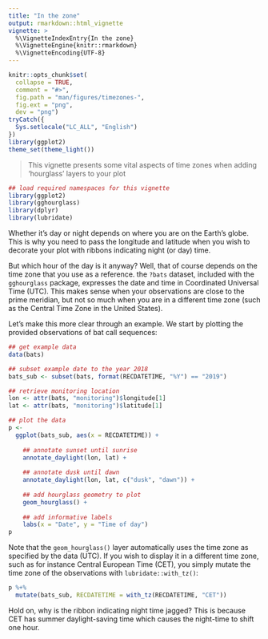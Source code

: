```yaml
---
title: "In the zone"
output: rmarkdown::html_vignette
vignette: >
  %\VignetteIndexEntry{In the zone}
  %\VignetteEngine{knitr::rmarkdown}
  %\VignetteEncoding{UTF-8}
---
```


```r
knitr::opts_chunk$set(
  collapse = TRUE,
  comment = "#>",
  fig.path = "man/figures/timezones-",
  fig.ext = "png",
  dev = "png")
tryCatch({
  Sys.setlocale("LC_ALL", "English")
})
library(ggplot2)
theme_set(theme_light())
```

> This vignette presents some vital aspects of time zones when adding
'hourglass' layers to your plot

```r
## load required namespaces for this vignette
library(ggplot2)
library(gghourglass)
library(dplyr)
library(lubridate)
```

Whether it's day or night depends on where you are on the Earth's globe.
This is why you need to pass the longitude and latitude when you
wish to decorate your plot with ribbons indicating night (or day) time.

But which hour of the day is it anyway? Well, that of course depends on
the time zone that you use as a reference. the `?bats` dataset, included
with the `gghourglass` package, expresses the date and time in Coordinated
Universal Time (UTC). This makes sense when your observations are close to
the prime meridian, but not so much when you are in a different time zone
(such as the Central Time Zone in the United States).

Let's make this more clear through an example. We start by plotting the provided observations
of bat call sequences:

```r
## get example data
data(bats)

## subset example date to the year 2018
bats_sub <- subset(bats, format(RECDATETIME, "%Y") == "2019")

## retrieve monitoring location
lon <- attr(bats, "monitoring")$longitude[1]
lat <- attr(bats, "monitoring")$latitude[1]

## plot the data
p <-
  ggplot(bats_sub, aes(x = RECDATETIME)) +
  
    ## annotate sunset until sunrise
    annotate_daylight(lon, lat) +
  
    ## annotate dusk until dawn
    annotate_daylight(lon, lat, c("dusk", "dawn")) +
  
    ## add hourglass geometry to plot
    geom_hourglass() +
  
    ## add informative labels
    labs(x = "Date", y = "Time of day")
p
```

Note that the `geom_hourglass()` layer automatically uses the time zone as
specified by the data (UTC). If you wish to display it in a different time
zone, such as for instance Central European Time (CET), you simply mutate
the time zone of the observations with `lubridate::with_tz()`:

```r
p %+%
  mutate(bats_sub, RECDATETIME = with_tz(RECDATETIME, "CET"))
```

Hold on, why is the ribbon indicating night time jagged? This is because
CET has summer daylight-saving time which causes the night-time to shift
one hour.
